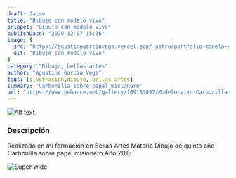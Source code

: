 ```yaml
---
draft: false
title: "Dibujo con modelo vivo"
snippet: "Dibujo con modelo vivo"
publishDate: "2020-12-07 15:36"
image: {
  src: "https://agustinagarciavega.vercel.app/_astro/portfolio-modelo-vivo-00.tU5Ek4LR_2lPEgV.webp",
  alt: "Dibujo con modelo vivo"
}
category: "Dibujo, bellas artes"
author: "Agustina Garcia Vega"
tags: [ilustración,dibujo, bellas artes]
summary: "Carbonilla sobre papel misionero"
url: "https://www.behance.net/gallery/109183097/Modelo-vivo-Carbonilla-sobre-papel-misionero"
---
```


![Alt text](@assets/img/portfolio/dibujo-modelo-vivo/portfolio-modelo-vivo-00.jpg)


### <a name="Descripción"></a>Descripción

Realizado en mi formación en Bellas Artes
Materia Dibujo de quinto año
Carbonilla sobre papel misionero
Año 2015

![Super wide](https://mir-s3-cdn-cf.behance.net/project_modules/max_1200/3febeb109183097.5fce586a7bc43.jpg)
